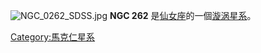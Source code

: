 {{NGCInfoBox|NGCID=NGC 262|發現者=路易斯·斯威夫特|發現日期=1885年9月17日|其他編號=UGC 499, MCG 5-3-8,MK 348|曆元=J2000.0|赤經=48分47.1秒|赤緯=31°57'27"|星座=仙女座|星體=星系|星等=13.1|表面亮度=13.2|藍等=14}}
[[File:NGC_0262_SDSS.jpg|thumb]]
'''NGC 262''' 是[[仙女座|仙女座]]的一個[[漩涡星系|漩涡星系]]。

{{NGCReference|262}}

{{Catalogs|NGC=262}}

[[Category:馬克仁星系|Category:馬克仁星系]]